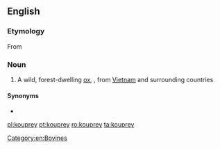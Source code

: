 ==English==

===Etymology===
From {{etyl|km|en}} {{m|km|គោព្រៃ}}

===Noun===
{{wikipedia}}
{{en-noun}}

# A wild, forest-dwelling [[ox]], {{taxlink|Bos sauveli|species|noshow=1}}, from [[Vietnam]] and surrounding countries

====Synonyms====
* {{l|en|kouproh}}

[[Category:en:Bovines]]

[[pl:kouprey]]
[[pt:kouprey]]
[[ro:kouprey]]
[[ta:kouprey]]